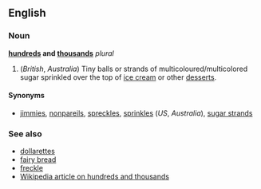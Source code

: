 ==English==
===Noun===
'''[[hundred]]s and [[thousand]]s''' ''plural''

#(''British'', ''Australia'') Tiny balls or strands of multicoloured/multicolored sugar sprinkled over the top of [[ice cream]] or other [[dessert]]s.

====Synonyms====
*[[jimmies]], [[nonpareils]], [[spreckles]], [[sprinkles]] (''US'', ''Australia''), [[sugar strands]]

===See also===
*[[dollarettes]]<!-- chocolate h&t -->
*[[fairy bread]]<!-- .au: open sandwich with h&t -->
*[[freckle]]<!-- lolly/sweet/candy chocolate button with h&t -->
*[[w:Hundreds and thousands|Wikipedia article on hundreds and thousands]]
<!-- i remember there being two types: little dull rods and little shiny balls. each had a "technical" name on the pack - but I can't remember them... -->